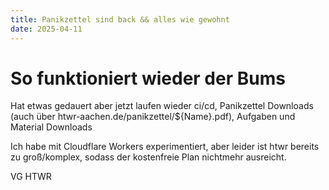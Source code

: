 ```yaml
---
title: Panikzettel sind back && alles wie gewohnt
date: 2025-04-11
---
```


# So funktioniert wieder der Bums

Hat etwas gedauert aber jetzt laufen wieder ci/cd, Panikzettel Downloads (auch über htwr-aachen.de/panikzettel/${Name}.pdf), Aufgaben und Material Downloads

Ich habe mit Cloudflare Workers experimentiert, aber leider ist htwr bereits zu groß/komplex, sodass der kostenfreie Plan nichtmehr ausreicht.

VG
HTWR

